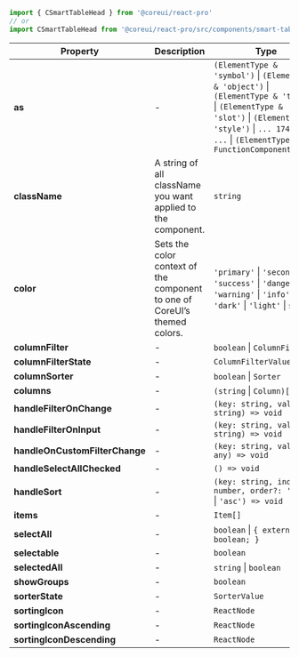 
```jsx
import { CSmartTableHead } from '@coreui/react-pro'
// or
import CSmartTableHead from '@coreui/react-pro/src/components/smart-table/CSmartTableHead'
```

| Property | Description | Type | Default |
| --- | --- | --- | --- |
| **as** | - | `(ElementType & 'symbol')` \| `(ElementType & 'object')` \| `(ElementType & 'thead')` \| `(ElementType & 'slot')` \| `(ElementType & 'style')` \| `... 174 more ...` \| `(ElementType & FunctionComponent<...>)` | - |
| **className** | A string of all className you want applied to the component. | `string` | - |
| **color** | Sets the color context of the component to one of CoreUI’s themed colors. | `'primary'` \| `'secondary'` \| `'success'` \| `'danger'` \| `'warning'` \| `'info'` \| `'dark'` \| `'light'` \| `string` | - |
| **columnFilter** | - | `boolean` \| `ColumnFilter` | - |
| **columnFilterState** | - | `ColumnFilterValue` | - |
| **columnSorter** | - | `boolean` \| `Sorter` | - |
| **columns** | - | `(string` \| `Column)[]` | - |
| **handleFilterOnChange** | - | `(key: string, value: string) => void` | - |
| **handleFilterOnInput** | - | `(key: string, value: string) => void` | - |
| **handleOnCustomFilterChange** | - | `(key: string, value: any) => void` | - |
| **handleSelectAllChecked** | - | `() => void` | - |
| **handleSort** | - | `(key: string, index: number, order?: 'desc'` \| `'asc') => void` | - |
| **items** | - | `Item[]` | - |
| **selectAll** | - | `boolean` \| `{ external?: boolean; }` | - |
| **selectable** | - | `boolean` | - |
| **selectedAll** | - | `string` \| `boolean` | - |
| **showGroups** | - | `boolean` | true |
| **sorterState** | - | `SorterValue` | - |
| **sortingIcon** | - | `ReactNode` | - |
| **sortingIconAscending** | - | `ReactNode` | - |
| **sortingIconDescending** | - | `ReactNode` | - |
